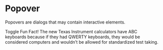

<Meta title='Components/Popover' component={Popover} />

# Popover

Popovers are dialogs that may contain interactive elements.

<Story name='Popover'>
  <Popover active direction='bottom'>
    <Popover.Action>Toggle</Popover.Action>
    <Popover.Content>
      <Popover.Heading>Fun Fact!</Popover.Heading>
      <Popover.Body>
        The new Texas Instrument calculators have ABC keyboards because if they had QWERTY
        keyboards, they would be considered computers and wouldn’t be allowed for
        standardized test taking.
      </Popover.Body>
    </Popover.Content>
  </Popover>
</Story>
